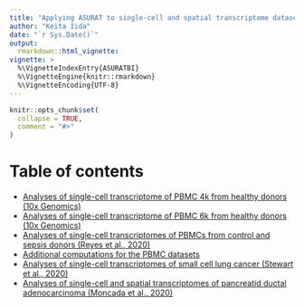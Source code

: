 ```yaml
---
title: "Applying ASURAT to single-cell and spatial transcriptome datasets"
author: "Keita Iida"
date: "`r Sys.Date()`"
output:
  rmarkdown::html_vignette:
vignette: >
  %\VignetteIndexEntry{ASURATBI}
  %\VignetteEngine{knitr::rmarkdown}
  %\VignetteEncoding{UTF-8}
---
```


```r
knitr::opts_chunk$set(
  collapse = TRUE,
  comment = "#>"
)
```



# Table of contents
* [Analyses of single-cell transcriptome of PBMC 4k from healthy donors (10x Genomics)](https://keita-iida.github.io/ASURATBI/02-pbmc4k.html)
* [Analyses of single-cell transcriptome of PBMC 6k from healthy donors (10x Genomics)](https://keita-iida.github.io/ASURATBI/03-pbmc6k.html)
* [Analyses of single-cell transcriptomes of PBMCs from control and sepsis donors (Reyes et al., 2020)](https://keita-iida.github.io/ASURATBI/04-pbmc130k.html)
* [Additional computations for the PBMC datasets](https://keita-iida.github.io/ASURATBI/06-pbmcs.html)
* [Analyses of single-cell transcriptomes of small cell lung cancer (Stewart et al., 2020)](https://keita-iida.github.io/ASURATBI/01-sclc.html)
* [Analyses of single-cell and spatial transcriptomes of pancreatid ductal adenocarcinoma (Moncada et al., 2020)](https://keita-iida.github.io/ASURATBI/05-pdac.html)

